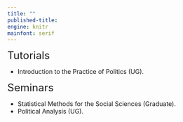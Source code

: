 ```yaml
---
title: ""
published-title: 
engine: knitr
mainfont: serif
---
```


<font size="5"> Tutorials</font>

- Introduction to the Practice of Politics (UG).

<font size="5"> Seminars</font>

- Statistical Methods for the Social Sciences (Graduate).
- Political Analysis (UG).


